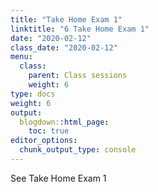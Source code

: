 ```yaml
---
title: "Take Home Exam 1"
linktitle: "6 Take Home Exam 1"
date: "2020-02-12"
class_date: "2020-02-12"
menu:
  class:
    parent: Class sessions
    weight: 6
type: docs
weight: 6
output:
  blogdown::html_page:
    toc: true
editor_options: 
  chunk_output_type: console
---
```


See Take Home Exam 1
